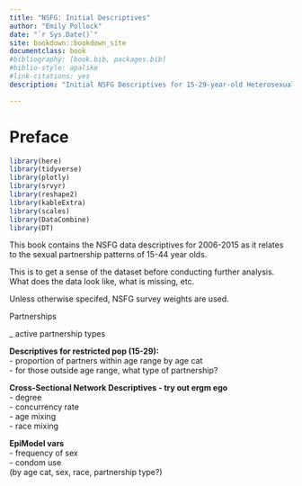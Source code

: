 ```yaml
--- 
title: "NSFG: Initial Descriptives"
author: "Emily Pollock"
date: "`r Sys.Date()`"
site: bookdown::bookdown_site
documentclass: book
#bibliography: [book.bib, packages.bib]
#biblio-style: apalike
#link-citations: yes
description: "Initial NSFG Descriptives for 15-29-year-old Heterosexuals"

---
```


# Preface

```r
library(here)
library(tidyverse)
library(plotly)
library(srvyr)
library(reshape2)
library(kableExtra)
library(scales)
library(DataCombine)
library(DT)
```

This book contains the NSFG data descriptives for 2006-2015 as it relates to the sexual partnership patterns of 15-44 year olds. 

This is to get a sense of the dataset before conducting further analysis. What does the data look like, what is missing, etc. 

Unless otherwise specifed, NSFG survey weights are used. 


Partnerships  

_ active partnership types 

__Descriptives for restricted pop (15-29):__  
- proportion of partners within age range by age cat  
- for those outside age range, what type of partnership?   

__Cross-Sectional Network Descriptives - try out ergm ego__  
- degree  
- concurrency rate  
- age mixing   
- race mixing  

__EpiModel vars__  
- frequency of sex  
- condom use  
(by age cat, sex, race, partnership type?)   



